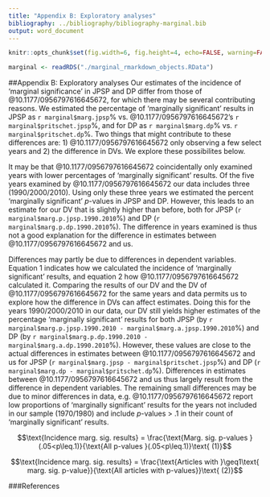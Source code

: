 ```yaml
---
title: "Appendix B: Exploratory analyses"
bibliography: ../bibliography/bibliography-marginal.bib
output: word_document
---
```

```r
knitr::opts_chunk$set(fig.width=6, fig.height=4, echo=FALSE, warning=FALSE, message=FALSE)
```
```r
marginal <- readRDS("./marginal_rmarkdown_objects.RData")
```

##Appendix B: Exploratory analyses
Our estimates of the incidence of 'marginal significance' in JPSP and DP differ from those of @10.1177/0956797616645672, for which there may be several contributing reasons. We estimated the percentage of 'marginally significant' results in JPSP as `r marginal$marg.jpsp`% vs. @10.1177/0956797616645672's `r marginal$pritschet.jpsp`%, and for DP as `r marginal$marg.dp`% vs. `r marginal$pritschet.dp`%. Two things that might contribute to these differences are: 1) @10.1177/0956797616645672 only observing a few select years and 2) the difference in DVs. We explore these possibilites below.

It may be that @10.1177/0956797616645672 coincidentally only examined years with lower percentages of 'marginally significant' results. Of the five years examined by @10.1177/0956797616645672 our data includes three (1990/2000/2010). Using only these three years we estimated the percent 'marginally significant' _p_-values in JPSP and DP. However, this leads to an estimate for our DV that is slightly higher than before, both for JPSP (`r marginal$marg.p.jpsp.1990.2010`%) and DP (`r marginal$marg.p.dp.1990.2010`%). The difference in years examined is thus not a good explanation for the difference in estimates between @10.1177/0956797616645672 and us.

Differences may partly be due to differences in dependent variables. Equation 1 indicates how we calculated the incidence of 'marginally significant' results, and equation 2 how @10.1177/0956797616645672 calculated it. Comparing the results of our DV and the DV of @10.1177/0956797616645672 for the same years and data permits us to explore how the difference in DVs can affect estimates. Doing this for the years 1990/2000/2010 in our data, our DV still yields higher estimates of the percentage 'marginally significant' results for both JPSP (by `r marginal$marg.p.jpsp.1990.2010 - marginal$marg.a.jpsp.1990.2010`%) and DP (by `r marginal$marg.p.dp.1990.2010 - marginal$marg.a.dp.1990.2010`%). However, these values are close to the actual differences in estimates between @10.1177/0956797616645672 and us for JPSP (`r marginal$marg.jpsp - marginal$pritschet.jpsp`%) and DP (`r marginal$marg.dp - marginal$pritschet.dp`%). Differences in estimates between @10.1177/0956797616645672 and us thus largely result from the difference in dependent variables. The remaining small differences may be due to minor differences in data, e.g. @10.1177/0956797616645672 report low proportions of 'marginally significant' results for the years not included in our sample (1970/1980) and include _p_-values  > .1 in their count of 'marginally significant' results.

$$\text{Incidence marg. sig. results} = \frac{\text{Marg. sig. p-values }(.05<p\leq.1)}{\text{All p-values }(.05<p\leq.1)}\text{ (1)}$$

$$\text{Incidence marg. sig. results} = \frac{\text{Articles with }\geq1\text{ marg. sig. p-value}}{\text{All articles with p-values}}\text{ (2)}$$ 

###References
